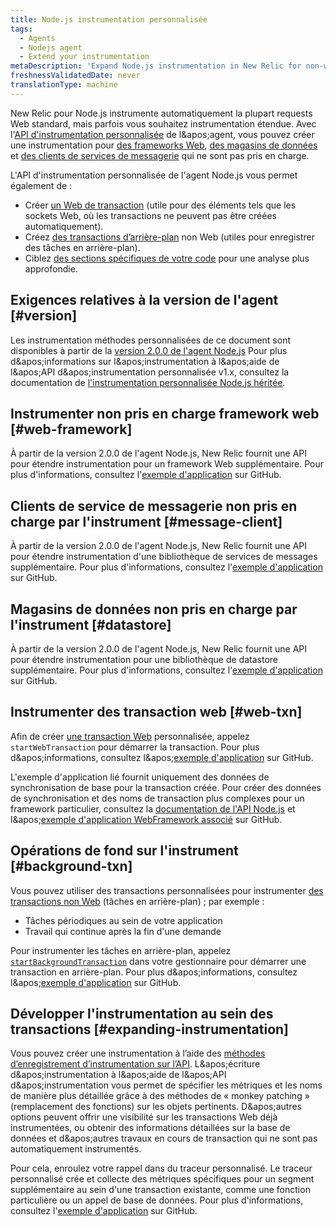 ```yaml
---
title: Node.js instrumentation personnalisée
tags:
  - Agents
  - Nodejs agent
  - Extend your instrumentation
metaDescription: 'Expand Node.js instrumentation in New Relic for non-web transactions (frameworks, databases, segments, etc.). Use custom tracers to track async work.'
freshnessValidatedDate: never
translationType: machine
---
```


New Relic pour Node.js instrumente automatiquement la plupart requests Web standard, mais parfois vous souhaitez instrumentation étendue. Avec l'[API d'instrumentation personnalisée](https://newrelic.github.io/node-newrelic/API.html) de l&amp;apos;agent, vous pouvez créer une instrumentation pour [des frameworks Web](#web-framework), [des magasins de données](#datastore) et [des clients de services de messagerie](#message-client) qui ne sont pas pris en charge.

L'API d'instrumentation personnalisée de l'agent Node.js vous permet également de :

* Créer [un Web de transaction](#web-txn) (utile pour des éléments tels que les sockets Web, où les transactions ne peuvent pas être créées automatiquement).
* Créez [des transactions d’arrière-plan](#background-txn) non Web (utiles pour enregistrer des tâches en arrière-plan).
* Ciblez [des sections spécifiques de votre code](#expanding-instrumentation) pour une analyse plus approfondie.

## Exigences relatives à la version de l'agent [#version]

Les instrumentation méthodes personnalisées de ce document sont disponibles à partir de la [version 2.0.0 de l'agent Node.js](/docs/release-notes/agent-release-notes/nodejs-release-notes) Pour plus d&amp;apos;informations sur l&amp;apos;instrumentation à l&amp;apos;aide de l&amp;apos;API d&amp;apos;instrumentation personnalisée v1.x, consultez la documentation de [l'instrumentation personnalisée Node.js héritée](/docs/agents/nodejs-agent/supported-features/nodejs-v1x-custom-instrumentation-legacy).

## Instrumenter non pris en charge framework web [#web-framework]

À partir de la version 2.0.0 de l'agent Node.js, New Relic fournit une API pour étendre instrumentation pour un framework Web supplémentaire. Pour plus d'informations, consultez l'[exemple d'application](https://github.com/newrelic/newrelic-node-examples/tree/4284ee7eab69708238db0a44f97ff7e839e165cf/custom-instrumentation/instrument-webframework) sur GitHub.

## Clients de service de messagerie non pris en charge par l'instrument [#message-client]

À partir de la version 2.0.0 de l'agent Node.js, New Relic fournit une API pour étendre instrumentation d'une bibliothèque de services de messages supplémentaire. Pour plus d'informations, consultez l'[exemple d'application](https://github.com/newrelic/newrelic-node-examples/tree/4284ee7eab69708238db0a44f97ff7e839e165cf/custom-instrumentation/instrument-messages) sur GitHub.

## Magasins de données non pris en charge par l'instrument [#datastore]

À partir de la version 2.0.0 de l'agent Node.js, New Relic fournit une API pour étendre instrumentation pour une bibliothèque de datastore supplémentaire. Pour plus d'informations, consultez l'[exemple d'application](https://github.com/newrelic/newrelic-node-examples/tree/4284ee7eab69708238db0a44f97ff7e839e165cf/custom-instrumentation/instrument-datastore) sur GitHub.

## Instrumenter des transaction web [#web-txn]

Afin de créer [une transaction Web](/docs/apm/transactions/intro-transactions/transactions-new-relic-apm) personnalisée, appelez `startWebTransaction` pour démarrer la transaction. Pour plus d&amp;apos;informations, consultez l&amp;apos;[exemple d'application](https://github.com/newrelic/newrelic-node-examples/tree/0a036fd669b4b47b8afbc7add8696980f799f0da/custom-instrumentation/start-web-transaction) sur GitHub.

L'exemple d'application lié fournit uniquement des données de synchronisation de base pour la transaction créée. Pour créer des données de synchronisation et des noms de transaction plus complexes pour un framework particulier, consultez la [documentation de l'API Node.js](https://newrelic.github.io/node-newrelic/API.html#instrumentWebframework) et l&amp;apos;[exemple d'application WebFramework associé](https://github.com/newrelic/newrelic-node-examples/tree/4284ee7eab69708238db0a44f97ff7e839e165cf/custom-instrumentation/instrument-webframework) sur GitHub.

## Opérations de fond sur l'instrument [#background-txn]

Vous pouvez utiliser des transactions personnalisées pour instrumenter [des transactions non Web](/docs/apm/transactions/intro-transactions/monitor-background-processes-other-non-web-transactions) (tâches en arrière-plan) ; par exemple :

* Tâches périodiques au sein de votre application
* Travail qui continue après la fin d'une demande

Pour instrumenter les tâches en arrière-plan, appelez [`startBackgroundTransaction`](https://newrelic.github.io/node-newrelic/API.html#startBackgroundTransaction) dans votre gestionnaire pour démarrer une transaction en arrière-plan. Pour plus d&amp;apos;informations, consultez l&amp;apos;[exemple d'application](https://github.com/newrelic/newrelic-node-examples/tree/4284ee7eab69708238db0a44f97ff7e839e165cf/custom-instrumentation/background-transactions) sur GitHub.

## Développer l'instrumentation au sein des transactions [#expanding-instrumentation]

Vous pouvez créer une instrumentation à l’aide des [méthodes d’enregistrement d’instrumentation sur l’API](https://newrelic.github.io/node-newrelic/API.html#instrument). L&amp;apos;écriture d&amp;apos;instrumentation à l&amp;apos;aide de l&amp;apos;API d&amp;apos;instrumentation vous permet de spécifier les métriques et les noms de manière plus détaillée grâce à des méthodes de « monkey patching » (remplacement des fonctions) sur les objets pertinents. D&amp;apos;autres options peuvent offrir une visibilité sur les transactions Web déjà instrumentées, ou obtenir des informations détaillées sur la base de données et d&amp;apos;autres travaux en cours de transaction qui ne sont pas automatiquement instrumentés.

Pour cela, enroulez votre rappel dans du traceur personnalisé. Le traceur personnalisé crée et collecte des métriques spécifiques pour un segment supplémentaire au sein d'une transaction existante, comme une fonction particulière ou un appel de base de données. Pour plus d'informations, consultez l'[exemple d'application](https://github.com/newrelic/newrelic-node-examples/tree/4284ee7eab69708238db0a44f97ff7e839e165cf/custom-instrumentation/segments) sur GitHub.